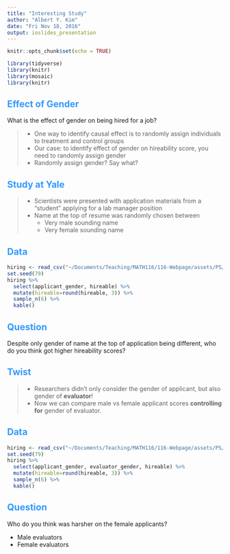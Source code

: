 ```yaml
---
title: "Interesting Study"
author: "Albert Y. Kim"
date: "Fri Nov 18, 2016"
output: ioslides_presentation
---
```


<style>
h2 { 
 color: #3399ff;		
}
h3 { 
 color: #3399ff;		
}
slides > slide.backdrop {
  background: white;
}
slides > slide:not(.nobackground):after {
  content: ""
}
</style>

```r
knitr::opts_chunk$set(echo = TRUE)
```

```r
library(tidyverse)
library(knitr)
library(mosaic)
library(knitr)
```



## Effect of Gender

What is the effect of gender on being hired for a job?

> * One way to identify causal effect is to randomly assign individuals to treatment and control groups
> * Our case: to identify effect of gender on hireability score, you need to randomly assign gender
> * Randomly assign gender? Say what?





## Study at Yale

> * Scientists were presented with application materials from a "student" applying for a lab manager position
> * Name at the top of resume was randomly chosen between
>     + Very male sounding name
>     + Very female sounding name






## Data

```r
hiring <- read_csv("~/Documents/Teaching/MATH116/116-Webpage/assets/PS/hiring.csv")
set.seed(79)
hiring %>% 
  select(applicant_gender, hireable) %>%
  mutate(hireable=round(hireable, 3)) %>% 
  sample_n(6) %>% 
  kable()
```



## Question

Despite only gender of name at the top of application being different, who do you think
got higher hireability scores?



## Twist

> * Researchers didn't only consider the gender of applicant, but also gender of **evaluator**!
> * Now we can compare male vs female applicant scores **controlling for** gender of evaluator.


## Data

```r
hiring <- read_csv("~/Documents/Teaching/MATH116/116-Webpage/assets/PS/hiring.csv")
set.seed(79)
hiring %>% 
  select(applicant_gender, evaluator_gender, hireable) %>%
  mutate(hireable=round(hireable, 3)) %>% 
  sample_n(6) %>% 
  kable()
```


## Question

Who do you think was harsher on the female applicants?

* Male evaluators
* Female evaluators









